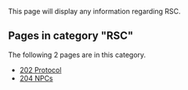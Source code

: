 This page will display any information regarding RSC.
<!-- DO NOT EDIT BELOW THIS LINE, OR CHANGE THIS COMMENT, CODE AUTOMATICALLY GENERATED BY category.sh -->
== '''Pages in category "RSC"''' ==
The following 2 pages are in this category.
* [[202 Protocol]]
* [[204 NPCs]]
